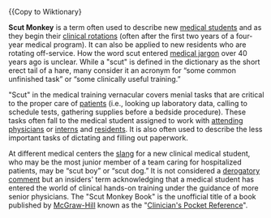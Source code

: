 {{Copy to Wiktionary}

{{Orphan|date=November 2006}} 
'''Scut Monkey''' is a term often used to describe new [[medical student]]s and as they begin their [[clinical rotation]]s (often after the first two years of a four-year medical program).  It can also be applied to new residents who are rotating off-service. How the word scut entered [[medical jargon]] over 40 years ago is unclear. While a "scut" is defined in the dictionary as the short erect tail of a hare, many consider it an acronym for “some common unfinished task” or “some clinically useful training.” 

"Scut" in the medical training vernacular covers menial tasks that are critical to the proper care of [[patient]]s (i.e., looking up laboratory data, calling to schedule tests, gathering supplies before a bedside procedure). These tasks often fall to the medical student assigned to work with [[attending physician]]s or [[intern]]s and [[Residency (medicine)|residents]]. It is also often used to describe the less important tasks of dictating and filling out paperwork.

At different medical centers the [[slang]] for a new clinical medical student, who may be the most junior member of a team caring for hospitalized patients, may be “scut boy” or “scut dog.” It is not considered a [[derogatory comment]] but an insiders' term acknowledging that a medical student has entered the world of clinical hands-on training under the guidance of more senior physicians. The "Scut Monkey Book" is the unofficial title of a book published by [[McGraw-Hill]] known as the "[[Clinician's Pocket Reference]]".

{{Uncategorized|date=August 2007}}